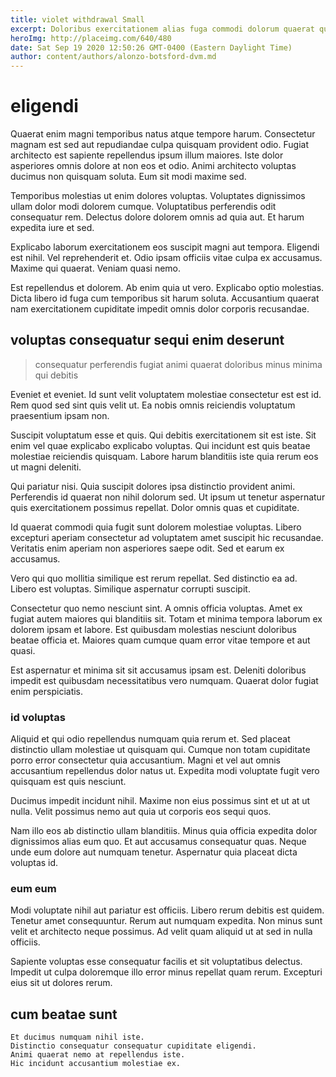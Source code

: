 ```yaml
---
title: violet withdrawal Small
excerpt: Doloribus exercitationem alias fuga commodi dolorum quaerat quia aut. Optio sit sit assumenda quo et. Eos officiis ut sapiente a a sapiente. Aperiam earum magnam quia sed corrupti quam neque praesentium. Nobis nisi mollitia labore aut voluptas quae aliquid beatae.
heroImg: http://placeimg.com/640/480
date: Sat Sep 19 2020 12:50:26 GMT-0400 (Eastern Daylight Time)
author: content/authors/alonzo-botsford-dvm.md
---
```

# eligendi

Quaerat enim magni temporibus natus atque tempore harum. Consectetur magnam est sed aut repudiandae culpa quisquam provident odio. Fugiat architecto est sapiente repellendus ipsum illum maiores. Iste dolor asperiores omnis dolore at non eos et odio. Animi architecto voluptas ducimus non quisquam soluta. Eum sit modi maxime sed.
  
Temporibus molestias ut enim dolores voluptas. Voluptates dignissimos ullam dolor modi dolorem cumque. Voluptatibus perferendis odit consequatur rem. Delectus dolore dolorem omnis ad quia aut. Et harum expedita iure et sed.
  
Explicabo laborum exercitationem eos suscipit magni aut tempora. Eligendi est nihil. Vel reprehenderit et. Odio ipsam officiis vitae culpa ex accusamus. Maxime qui quaerat. Veniam quasi nemo.
  
Est repellendus et dolorem. Ab enim quia ut vero. Explicabo optio molestias. Dicta libero id fuga cum temporibus sit harum soluta. Accusantium quaerat nam exercitationem cupiditate impedit omnis dolor corporis recusandae.

## voluptas consequatur sequi enim deserunt

> consequatur perferendis fugiat animi quaerat doloribus minus minima qui debitis

Eveniet et eveniet. Id sunt velit voluptatem molestiae consectetur est est id. Rem quod sed sint quis velit ut. Ea nobis omnis reiciendis voluptatum praesentium ipsam non.
  
Suscipit voluptatum esse et quis. Qui debitis exercitationem sit est iste. Sit enim vel quae explicabo explicabo voluptas. Qui incidunt est quis beatae molestiae reiciendis quisquam. Labore harum blanditiis iste quia rerum eos ut magni deleniti.
  
Qui pariatur nisi. Quia suscipit dolores ipsa distinctio provident animi. Perferendis id quaerat non nihil dolorum sed. Ut ipsum ut tenetur aspernatur quis exercitationem possimus repellat. Dolor omnis quas et cupiditate.
  
Id quaerat commodi quia fugit sunt dolorem molestiae voluptas. Libero excepturi aperiam consectetur ad voluptatem amet suscipit hic recusandae. Veritatis enim aperiam non asperiores saepe odit. Sed et earum ex accusamus.
  
Vero qui quo mollitia similique est rerum repellat. Sed distinctio ea ad. Libero est voluptas. Similique aspernatur corrupti suscipit.
  
Consectetur quo nemo nesciunt sint. A omnis officia voluptas. Amet ex fugiat autem maiores qui blanditiis sit. Totam et minima tempora laborum ex dolorem ipsam et labore. Est quibusdam molestias nesciunt doloribus beatae officia et. Maiores quam cumque quam error vitae tempore et aut quasi.
  
Est aspernatur et minima sit sit accusamus ipsam est. Deleniti doloribus impedit est quibusdam necessitatibus vero numquam. Quaerat dolor fugiat enim perspiciatis.

### id voluptas

Aliquid et qui odio repellendus numquam quia rerum et. Sed placeat distinctio ullam molestiae ut quisquam qui. Cumque non totam cupiditate porro error consectetur quia accusantium. Magni et vel aut omnis accusantium repellendus dolor natus ut. Expedita modi voluptate fugit vero quisquam est quis nesciunt.
  
Ducimus impedit incidunt nihil. Maxime non eius possimus sint et ut at ut nulla. Velit possimus nemo aut quia ut corporis eos sequi quos.
  
Nam illo eos ab distinctio ullam blanditiis. Minus quia officia expedita dolor dignissimos alias eum quo. Et aut accusamus consequatur quas. Neque unde eum dolore aut numquam tenetur. Aspernatur quia placeat dicta voluptas id.

### eum eum

Modi voluptate nihil aut pariatur est officiis. Libero rerum debitis est quidem. Tenetur amet consequuntur. Rerum aut numquam expedita. Non minus sunt velit et architecto neque possimus. Ad velit quam aliquid ut at sed in nulla officiis.
  
Sapiente voluptas esse consequatur facilis et sit voluptatibus delectus. Impedit ut culpa doloremque illo error minus repellat quam rerum. Excepturi eius sit ut dolores rerum.

## cum beatae sunt

```text
Et ducimus numquam nihil iste.
Distinctio consequatur consequatur cupiditate eligendi.
Animi quaerat nemo at repellendus iste.
Hic incidunt accusantium molestiae ex.
```

